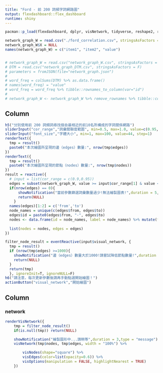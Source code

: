 ```yaml
---
title: "Ford - 前 200 詞頻字詞網路圖"
output: flexdashboard::flex_dashboard
runtime: shiny
---
```


```r
pacman::p_load(flexdashboard, dplyr, visNetwork, tidyverse, reshape2, rjson)

network_graph_W = read.csv("./ford_correlation.csv", stringsAsFactors = F)
network_graph_W$X = NULL
names(network_graph_W) = c("item1", "item2", "value")


# network_graph_W = read.csv("network_graph_W.csv", stringsAsFactors = F)
# DTM = read.csv("network_graph_DTM.csv", stringsAsFactors = F)
# parameters = fromJSON(file="network_graph.json")
# 
# word_freq = colSums(DTM) %>% as.data.frame()
# names(word_freq) = "value"
# word_freq = word_freq %>% tibble::rownames_to_column(var="id")
# 
# network_graph_W <- network_graph_W %>% remove_rownames %>% tibble::column_to_rownames(var=parameters$key_columns) %>% as.matrix()


```

Column {.sidebar data-width=250}
--------------------------------------------

```r
h5("分別使用前 200 詞頻詞尋找個自最相近的前10名所構成的字詞關係網路")
sliderInput("cor_range","詞彙關聯度範圍", min=0.5, max=1.0, value=c(0.95, 1.0), step=0.01)
sliderInput("font_size","字體大小", min=1, max=100, value=44, step=1)
renderText({
  tmp = result()
  paste0("本次繪圖所呈現的邊（edges）數量:", nrow(tmp$edges))
})
renderText({
  tmp = result()
  paste0("本次繪圖所呈現的節點（nodes）數量:", nrow(tmp$nodes))
})
result = reactive({
  # input = list(cor_range = c(0.9,0.95))
  edges = subset(network_graph_W, value >= input$cor_range[1] & value <= input$cor_range[2]) 
  if(nrow(edges) == 0){
      showNotification("當前參數篩選詞彙數量過少!無法繪製圖表!",duration = 5,type = "error")
      return(NULL)
    }
  names(edges)[1:2] = c('from','to')
  node_names = unique(c(edges$from, edges$to))
  edges$id = paste0(edges$from, "-", edges$to)
  nodes <- data.frame(id = node_names, label = node_names) %>% mutate(font.size = input$font_size)
  
  list(nodes = nodes, edges = edges)
})

filter_node_result = eventReactive(input$visual_network, {
  tmp = result()
  if (nrow(tmp$edges) >=1000){
    showNotification("邊（edges）數量大於1000!請嘗試降低節點數量!",duration = 5,type = "error")
    return(NULL)
  }
  return(tmp)
  }, ignoreInit=T, ignoreNULL=F)
h6("請注意，每次更新參數後請再手動點選開始繪圖！")
actionButton("visual_network","開始繪圖")
```
    
Column
-------------------------------------
### network
```r
renderVisNetwork({
    tmp = filter_node_result()
    if(is.null(tmp)) return(NULL)

    showNotification("繪製圖形中...請稍等",duration = 3,type = "message")
    visNetwork(tmp$nodes, tmp$edges, width = "100%") %>%

        visNodes(shape="square") %>%
        visEdges(color=list(opacity=0.6)) %>%
        visOptions(manipulation = FALSE, highlightNearest = TRUE)
    })
```
   